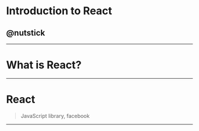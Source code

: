 # Introduction to React

## @nutstick

---

# What is React?

---

# React

> JavaScript library, facebook

---
